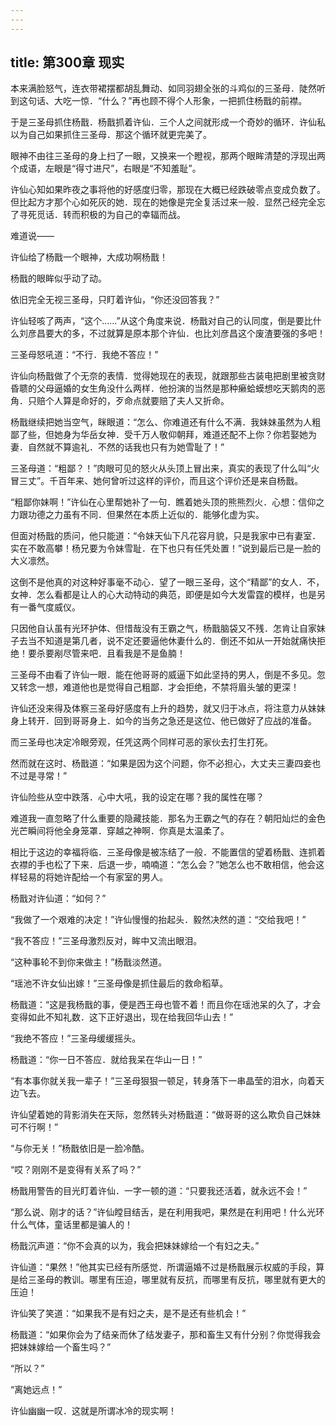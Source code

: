 ```yaml
---
---
---
```

title: 第300章 现实
---





本来满脸怒气，连衣带裙摆都胡乱舞动、如同羽翅全张的斗鸡似的三圣母．陡然听到这句话、大吃一惊．“什么？”再也顾不得个人形象，一把抓住杨戬的前襟。

于是三圣母抓住杨戬．杨戬抓着许仙．三个人之间就形成一个奇妙的循环．许仙私以为自己如果抓住三圣母．那这个循环就更完美了。

眼神不由往三圣母的身上扫了一眼，又换来一个瞪视，那两个眼眸清楚的浮现出两个成语，左眼是“得寸进尺”，右眼是“不知羞耻”。

许仙心知如果昨夜之事将他的好感度归零，那现在大概已经跌破零点变成负数了。但比起方才那个心如死灰的她．现在的她像是完全复活过来一般．显然己经完全忘了寻死觅话．转而积极的为自己的幸辐而战。

难道说——

许仙给了杨戬一个眼神，大成功啊杨戬！

杨戬的眼眸似乎动了动。

依旧完全无视三圣母，只盯着许仙，“你还没回答我？”

许仙轻咳了两声，“这个……”从这个角度来说．杨戬对自己的认同度，倒是要比什么刘彦昌要大的多，不过就算是原本那个许仙．也比刘彦昌这个废渣要强的多吧！

三圣母怒吼道：“不行．我绝不答应！”

许仙向杨戬做了个无奈的表情．觉得她现在的表现，就跟那些古装电把剧里被贪财昏聩的父母逼婚的女生角没什么两样．他扮演的当然是那种癞蛤蟆想吃天鹅肉的恶角．只赔个人算是命好的，歹命点就要赔了夫人又折命。

杨戬继续把她当空气，眯眼道：“怎么、你难道还有什么不满．我妹妹虽然为人粗鄙了些，但她身为华岳女神．受千万人敬仰朝拜，难道还配不上你？你若娶她为妻．自然就不算逾礼．不然的话我也只有为她雪耻了！”

三圣母道：“粗鄙？！”肉眼可见的怒火从头顶上冒出来，真实的表现了什么叫“火冒三丈”。千百年来、她何曾听过这样的评价，而且这个评价还是来自杨戬。

“粗鄙你妹啊！”许仙在心里帮她补了一句．瞧着她头顶的熊熊烈火．心想：信仰之力跟功德之力虽有不同．但果然在本质上近似的．能够化虚为实。

但面对杨戬的质问，他只能道：“令妹天仙下凡花容月貌，只是我家中已有妻室．实在不敢高攀！杨兄要为令妹雪耻．在下也只有任凭处置！”说到最后已是一脸的大义凛然。

这倒不是他真的对这种好事毫不动心．望了一眼三圣母，这个“精鄙”的女人．不，女神．怎么看都是让人的心大动特动的典范，即便是如今大发雷霆的模样，也是另有一番气度威仪。

只因他自认虽有光环护体、但惜哉没有王霸之气，杨戬脑袋又不残．怎肯让自家妹子去当不知道是第几者，说不定还要逼他休妻什么的．倒还不如从一开始就痛快拒绝！要杀要剐尽管来吧．且看我是不是鱼腩！

三圣母不由看了许仙一眼．能在他哥哥的威逼下如此坚持的男人，倒是不多见。忽又转念一想，难道他也是觉得自己粗鄙．才会拒绝，不禁将眉头皱的更深！

许仙还没来得及体察三圣母好感度有上升的趋势，就又归于冰点，将注意力从妹妹身上转开．回到哥哥身上．如今的当务之急还是这位、他已做好了应战的准备。

而三圣母也决定冷眼旁观，任凭这两个同样可恶的家伙去打生打死。

然而就在这时、杨戬道：“如果是因为这个问题，你不必担心，大丈夫三妻四妾也不过是寻常！”

许仙险些从空中跌落．心中大吼，我的设定在哪？我的属性在哪？

难道我一直忽略了什么重要的隐藏技能．那名为王霸之气的存在？朝阳灿烂的金色光芒瞬间将他全身笼罩．穿越之神啊．你真是太温柔了。

相比于这边的幸福将临．三圣母像是被冻结了一般．不能置信的望着杨戬、连抓着衣襟的手也松了下来．后退一步，喃喃道：“怎么会？”她怎么也不敢相信，他会这样轻易的将她许配给一个有家室的男人。

杨戬对许仙道：“如何？”

“我做了一个艰难的决定！”许仙慢慢的抬起头．毅然决然的道：“交给我吧！”

“我不答应！”三圣母激烈反对，眸中又流出眼泪。

“这种事轮不到你来做主！”杨戬淡然道。

“瑶池不许女仙出嫁！”三圣母像是抓住最后的救命稻草。

杨戬道：“这是我杨戬的事，便是西王母也管不着！而且你在瑶池呆的久了，才会变得如此不知礼数．这下正好退出，现在给我回华山去！”

“我绝不答应！”三圣母缓缓摇头。

杨戬道：“你一日不答应．就给我呆在华山一日！”

“有本事你就关我一辈子！”三圣母狠狠一顿足，转身落下一串晶莹的泪水，向着天边飞去。

许仙望着她的背影消失在天际，忽然转头对杨戬道：“做哥哥的这么欺负自己妹妹可不行啊！”

“与你无关！”杨戬依旧是一脸冷酷。

“哎？刚刚不是变得有关系了吗？”

杨戬用警告的目光盯着许仙．一字一顿的道：“只要我还活着，就永远不会！”

“那么说、刚才的话？”许仙瞠目结舌，是在利用我吧，果然是在利用吧！什么光环什么气体，童话里都是骗人的！

杨戬沉声道：“你不会真的以为，我会把妹妹嫁给一个有妇之夫。”

许仙道：“果然！”他其实已经有所感觉．所谓逼婚不过是杨戬展示权威的手段，算是给三圣母的教训。哪里有压迫，哪里就有反抗，而哪里有反抗，哪里就有更大的压迫！

许仙笑了笑道：“如果我不是有妇之夫，是不是还有些机会！”

杨戬道：“如果你会为了结亲而休了结发妻子，那和畜生又有什分别？你觉得我会把妹妹嫁给一个畜生吗？”

“所以？”

“离她远点！”

许仙幽幽一叹．这就是所谓冰冷的现实啊！